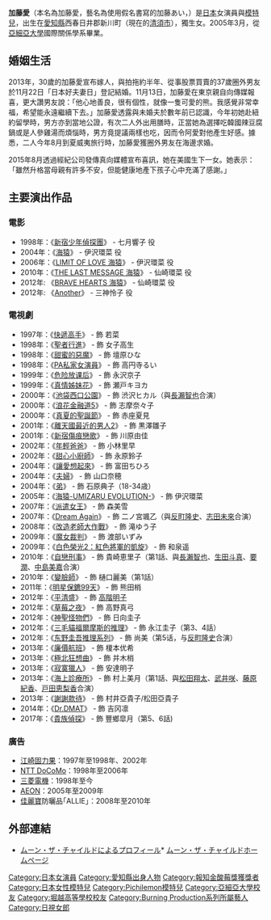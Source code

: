 {{noteTA
|G1=JP
}}
{{Infobox entertainer
| name          = 加藤愛
| type          = 女演员
| image         = Kato Ai, Japanese actress.jpg
| imagesize     = 300px
| birthname     = 加藤愛
| birthdate     = {{birth date and age|1982|12|12}}
| location      = {{flagicon|Japan}} [[日本|日本]][[愛知縣|愛知縣]][[西春日井郡|西春日井郡]]新川町（現[[清須市|清須市]]）
| deathdate     = 
| deathplace    = 
| othername     = 
| yearsactive   = 1997年至今
| spouse        = 
| homepage      = 
| academyawards = 
| emmyawards    = 
| tonyawards    = 
}}
{{Japanese|japanese=加藤あい|kana=かとう あい|romaji=Kato Ai}}
'''加藤愛'''（本名為加藤愛，藝名為使用假名書寫的加藤あい，{{bd|1982年|12月12日|catIdx=Katou Ai}}）是[[日本|日本]]女演員與[[模特兒|模特兒]]，出生在[[愛知縣|愛知縣]]西春日井郡新川町（現在的[[清須市|清須市]]），獨生女。2005年3月，從[[亞細亞大學|亞細亞大學]]國際關係學系畢業。

==婚姻生活==
2013年，30歲的加藤愛宣布嫁人，與拍拖約半年、從事股票買賣的37歲圈外男友於11月22日「日本好夫妻日」登記結婚。11月13日，加藤愛在東京親自向傳媒報喜，更大讚男友說：「他心地善良，很有個性，就像一隻可愛的熊。我感覺非常幸福，希望能永遠繼續下去。」加藤愛透露與未婚夫於數年前已認識，今年初她赴紐約留學時，男方亦到當地公證，有次二人外出用膳時，正當她為選擇吃韓國辣豆腐鍋或是人參雞湯而煩惱時，男方竟提議兩樣也吃，因而令阿愛對他產生好感。據悉，二人今年8月到夏威夷旅行時，加藤愛獲圈外男友在海邊求婚。

2015年8月透過經紀公司發傳真向媒體宣布喜訊，她在美國生下一女。她表示：「雖然升格當母親有許多不安，但能健康地產下孩子心中充滿了感謝。」

==主要演出作品==
===電影===
*1998年：《[[新宿少年偵探團|新宿少年偵探團]]》 - 七月響子 役
*2004年：《[[海猿|海猿]]》 - 伊沢環菜 役
*2006年：《[[海猿|LIMIT OF LOVE 海猿]]》 - 伊沢環菜 役
*2010年：《[[海猿|THE LAST MESSAGE 海猿]]》 - 仙崎環菜 役
*2012年: 《[[海猿|BRAVE HEARTS 海猿]]》 - 仙崎環菜 役
*2012年: 《[[Another|Another]]》 - 三神怜子 役

===電視劇===
*1997年：《[[快遞高手|快遞高手]]》 - 飾 若菜
*1998年：《[[聖者行進|聖者行進]]》 - 飾 女子高生
*1998年：《[[甜蜜的惡魔|甜蜜的惡魔]]》 - 飾 壇原ひな
*1998年：《[[PA私家女演員|PA私家女演員]]》 - 飾 高円寺るい
*1999年：《[[危险放课后|危险放课后]]》 - 飾 永沢京子
*1999年：《[[真情姊妹花|真情姊妹花]]》 - 飾 瀬戸キヨカ
*2000年：《[[池袋西口公園|池袋西口公園]]》 - 飾 渋沢ヒカル（與[[長瀨智也|長瀨智也]]合演）
*2000年：《[[浪花金融道5|浪花金融道5]]》 - 飾 志摩奈々子
*2000年：《[[真夏的聖誕節|真夏的聖誕節]]》 - 飾 赤座夏見
*2001年：《[[離天國最近的男人2|離天國最近的男人2]]》 - 飾 黒澤雛子
*2001年：《[[新宿傷痕戀歌|新宿傷痕戀歌]]》 - 飾 川原由佳
*2002年：《[[年輕爸爸|年輕爸爸]]》 - 飾 小林里早
*2002年：《[[甜心小廚師|甜心小廚師]]》 - 飾 永原鈴子
*2004年：《[[讓愛想起來|讓愛想起來]]》 - 飾 富田ちひろ
*2004年：《[[夫婦|夫婦]]》 - 飾 山口奈穂
*2004年：《[[弟|弟]]》 - 飾 石原典子（18-34歳）
*2005年：《[[海猿|海猿-UMIZARU EVOLUTION-]]》 - 飾 伊沢環菜
*2007年：《[[派遣女王|派遣女王]]》 - 飾 森美雪
*2007年：《[[DREAM☆AGAIN|Dream Again]]》 - 飾 二ノ宮颯乙（與[[反町隆史|反町隆史]]、[[志田未來|志田未來]]合演）
*2008年：《[[改造老師大作戰|改造老師大作戰]]》 - 飾 滝ゆう子
*2009年：《[[魔女裁判|魔女裁判]]》 - 飾 渡部いずみ
*2009年：《[[白色榮光2：紅色將軍的凱旋|白色榮光2：紅色將軍的凱旋]]》 - 飾 和泉遥
*2010年：《[[自戀刑事|自戀刑事]]》 - 飾 貴崎恵里子（第1話、與[[長瀨智也|長瀨智也]]、[[生田斗真|生田斗真]]、[[要潤|要潤]]、[[中島美嘉|中島美嘉]]合演）
*2010年：《[[變臉師|變臉師]]》 - 飾 樋口麗美（第1話）
*2011年：《[[明星保鑣99天|明星保鑣99天]]》 - 飾 熊田梢
*2012年：《[[平清盛_(大河劇)|平清盛]]》 - 飾 [[高階明子|高階明子]]
*2012年：《[[草莓之夜|草莓之夜]]》 - 飾 高野真弓
*2012年：《[[神聖怪物們|神聖怪物們]]》 - 飾 日向圭子
*2012年：《[[三毛貓福爾摩斯的推理|三毛貓福爾摩斯的推理]]》 - 飾 永江圭子（第3、4話）
*2012年：《[[东野圭吾推理系列|东野圭吾推理系列]]》 - 飾 尚美（第5话，与[[反町隆史|反町隆史]]合演）
*2013年：《[[廉價航班|廉價航班]]》 - 飾 榎本优希
*2013年：《[[極北狂想曲|極北狂想曲]]》 - 飾 并木梢
*2013年：《[[寂寞獵人|寂寞獵人]]》 - 飾 安達明子
*2013年：《[[海上診療所|海上診療所]]》 - 飾 村上美月（第1話、與[[松田翔太|松田翔太]]、[[武井咲|武井咲]]、[[藤原紀香|藤原紀香]]、[[戸田恵梨香|戸田恵梨香]]合演）
*2013年：《[[謝謝款待|謝謝款待]]》 - 飾 村井亞貴子/松田亞貴子
*2014年：《[[Dr.DMAT|Dr.DMAT]]》 - 飾 吉冈凛
*2017年：《[[貴族偵探#電視劇|貴族偵探]]》 - 飾 豐鄉皐月（第5、6話)

===廣告===
*[[江崎固力果|江崎固力果]]：1997年至1998年、2002年
*[[NTT_DoCoMo|NTT DoCoMo]]：1998年至2006年
*[[三菱電機|三菱電機]]：1998年至今
*[[AEON_(會話教室)|AEON]]：2005年至2009年
*[[佳麗寶|佳麗寶]]防曬品｢ALLIE｣：2008年至2010年

== 外部連結 ==
{{Commonscat|Ai_Katō}}
* [https://web.archive.org/web/20080509100838/http://www.moon-the-child.com/profile/cat02/000005.html ムーン・ザ・チャイルドによるプロフィール]* [http://www.moon-the-child.com/ ムーン・ザ・チャイルドホームページ]{{Wayback|url=http://www.moon-the-child.com/profile/cat02/000005.html |date=20080509100838 }}

{{日視女郎}}
{{Authority_control}}

{{DEFAULTSORT:Katou Ai}}
[[Category:日本女演員|Category:日本女演員]]
[[Category:愛知縣出身人物|Category:愛知縣出身人物]]
[[Category:報知金酸莓獎獲獎者|Category:報知金酸莓獎獲獎者]]
[[Category:日本女性模特兒|Category:日本女性模特兒]]
[[Category:Pichilemon模特兒|Category:Pichilemon模特兒]]
[[Category:亞細亞大學校友|Category:亞細亞大學校友]]
[[Category:堀越高等學校校友|Category:堀越高等學校校友]]
[[Category:Burning_Production系列所屬藝人|Category:Burning Production系列所屬藝人]]
[[Category:日視女郎|Category:日視女郎]]